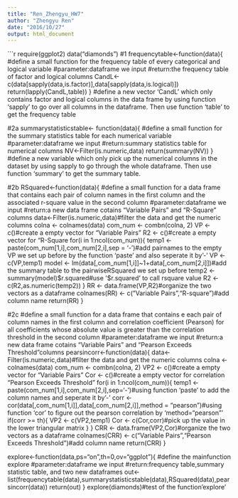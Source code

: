 ```yaml
---
title: "Ren_Zhengyu_HW7"
author: "Zhengyu Ren"
date: "2016/10/27"
output: html_document
---
```


```r
require(ggplot2)
data("diamonds")
#1
frequencytable<-function(data){
#define a small function for the frequency table of every categorical and	logical variable
#parameter:dataframe we input
#return:the frequency table of factor and logical columns
  CandL<-c(data[sapply(data,is.factor)],data[sapply(data,is.logical)])
  return(lapply(CandL,table))
}
#define a new vector 'CandL' which only contains factor and logical columns in the data frame by using function 'sapply' to go over all columns in the dataframe. Then use function 'table' to get the frequency table

#2a
summarystatisticstable<- function(data){
#define a small function for the summary statistics table for each numerical variable
#parameter:dataframe we input
#return:summary statistics table for numerical columns
  NV<-Filter(is.numeric,data)
  return(summary(NV))
}
#define a new variable which only pick up the numerical columns in the dataset by using sapply to go through the whole dataframe. Then use function 'summary' to get the summary table.

#2b
RSquared<-function(data){
#define a small function for a data frame that contains each pair	of column names in the	first	column and the associated r-square value in the second column
#parameter:dataframe we input
#return:a new data frame cotains "Variable Pairs" and "R-Square" columns
  data<-Filter(is.numeric,data)#filter the data and get the numeric columns
  colna <- colnames(data)
  com_num <- combn(colna, 2)
  VP <- c()#create a empty vector for "Variable Pairs"
  R2 <- c()#create a empty vector for "R-Square
  for(i in 1:ncol(com_num)){
    temp1 <- paste(com_num[1,i],com_num[2,i],sep = '-')#add pairnames to the empty VP we set up before by the function 'paste' and also seperate it by'-'
    VP <- c(VP,temp1)
    model <- lm(data[,com_num[1,i]]~1+data[,com_num[2,i]])#add the summary table to the pairwiseRSquared we set up before
    temp2 <- summary(model)$r.squared#use '$r.squared' to call rsquare value
    R2 <- c(R2,as.numeric(temp2))
  }
  RR <- data.frame(VP,R2)#organize the two vectors as a dataframe
  colnames(RR) <- c("Variable Pairs","R-square")#add column name
  return(RR)
}

#2c
#define a small function for a data frame that contains e	each pair	of	column names	in the	first	column and correlation	coefficient	(Pearson)	for	all	coefficients	whose absolute value is	greater than the correlation threshold in the second column
#parameter:dataframe we input
#return:a new data frame cotains "Variable Pairs" and "Pearson Exceeds Threshold"columns
pearsincorr<-function(data){
  data<-Filter(is.numeric,data)#filter the data and get the numeric columns
  colna <- colnames(data)
  com_num <- combn(colna, 2)
  VP2 <- c()#create a empty vector for "Variable Pairs"
  Cor <- c()#create a empty vector for correlation "Pearson Exceeds Threshold"
  for(i in 1:ncol(com_num)){
    temp1 <- paste(com_num[1,i],com_num[2,i],sep='-')#using function 'paste' to add the column names and seperate it by'-'
    corr <- cor(data[,com_num[1,i]],data[,com_num[2,i]],method = "pearson")#using function 'cor' to figure out the pearson correlation by 'method="pearson"'
    if(corr >= th){
      VP2 <- c(VP2,temp1)
      Cor <- c(Cor,corr)#pick up the value in the lower triangular matrix
    }
  }
  CRR <- data.frame(VP2,Cor)#organize the two vectors as a dataframe
  colnames(CRR) <- c("Variable Pairs","Pearson Exceeds Threshold")#add column name
  return(CRR)
}


explore<-function(data,ps="on",th=0,ov="ggplot"){
#define the mainfunction explore
#parameter:dataframe we input
#return:frequency table,summary statistic table, and two new dataframes
  out<-list(frequencytable(data),summarystatisticstable(data),RSquared(data),pearsincorr(data))
  return(out)
}
explore(diamonds)#test of the function'explore'

